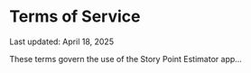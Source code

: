 # Terms of Service

Last updated: April 18, 2025

These terms govern the use of the Story Point Estimator app...
